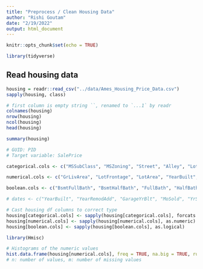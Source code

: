 ```yaml
---
title: "Preprocess / Clean Housing Data"
author: "Rishi Goutam"
date: "2/19/2022"
output: html_document
---
```


```r
knitr::opts_chunk$set(echo = TRUE)

library(tidyverse)
```

## Read housing data

```r
housing = readr::read_csv("../data/Ames_Housing_Price_Data.csv")
sapply(housing, class)
```


```r
# first column is empty string ``, renamed to `...1` by readr
colnames(housing)
nrow(housing)
ncol(housing)
head(housing)
```

``` r
summary(housing)
```




```r

# GUID: PID
# Target variable: SalePrice

categorical.cols <- c("MSSubClass", "MSZoning", "Street", "Alley", "LotShape", "LandContour", "Utilities", "LotConfig", "LandSlope", "Neighborhood", "Condition1", "Condition2", "BldgType", "HouseStyle", "OverallQual", "OverallCond", "RoofStyle", "RoofMatl", "Exterior1st", "Exterior2nd", "MasVnrType", "ExterQual", "ExterCond", "Foundation", "BsmtQual", "BsmtCond", "BsmtExposure", "BsmtFinType1", "BsmtFinType2", "Heating", "HeatingQC", "CentralAir", "Electrical", "KitchenQual", "TotRmsAbvGrd", "Functional", "Fireplaces", "FireplaceQu", "GarageType", "GarageFinish", "GarageCars", "GarageQual", "GarageCond", "PavedDrive", "PoolQC", "Fence", "MiscFeature", "SaleType", "SaleCondition")

numerical.cols <- c("GrLivArea", "LotFrontage", "LotArea", "YearBuilt", "YearRemodAdd", "MasVnrArea", "BsmtFinSF1", "BsmtFinSF2", "BsmtUnfSF", "TotalBsmtSF", "1stFlrSF", "2ndFlrSF", "LowQualFinSF", "GarageYrBlt", "GarageArea", "WoodDeckSF", "OpenPorchSF", "EnclosedPorch", "3SsnPorch", "ScreenPorch", "PoolArea", "MiscVal", "MoSold", "YrSold")

boolean.cols <- c("BsmtFullBath", "BsmtHalfBath", "FullBath", "HalfBath", "BedroomAbvGr", "KitchenAbvGr")

# dates <- c("YearBuilt", "YearRemodAdd", "GarageYrBlt", "MoSold", "YrSold")

# Cast housing df columns to correct type
housing[categorical.cols] <- sapply(housing[categorical.cols], forcats::as_factor)
housing[numerical.cols] <- sapply(housing[numerical.cols], as.numeric)
housing[boolean.cols] <- sapply(housing[boolean.cols], as.logical)

```


```r
library(Hmisc)

# Histograms of the numeric values
hist.data.frame(housing[numerical.cols], freq = TRUE, na.big = TRUE, rugs = FALSE)
# n: number of values, m: number of missing values
```



